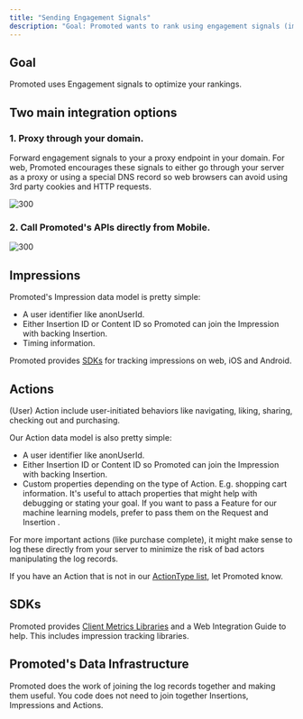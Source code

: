 ```yaml
---
title: "Sending Engagement Signals"
description: "Goal: Promoted wants to rank using engagement signals (impressions and actions)"
---
```


## Goal

Promoted uses Engagement signals to optimize your rankings.

## Two main integration options

### 1\. Proxy through your domain.

Forward engagement signals to your a proxy endpoint in your domain. For web, Promoted encourages these signals to either go through your server as a proxy or using a special DNS record so web browsers can avoid using 3rd party cookies and HTTP requests.

![300](/images/c88197f-engagement2.svg "engagement2.svg") 

### 2\. Call Promoted's APIs directly from Mobile.

![300](/images/2983a59-engagement3.svg "engagement3.svg") 

## Impressions

Promoted's Impression data model is pretty simple:

* A user identifier like anonUserId.
* Either Insertion ID or Content ID so Promoted can join the Impression with backing Insertion.
* Timing information.

Promoted provides [SDKs](https://www.promoted.ai/developers) for tracking impressions on web, iOS and Android.

## Actions

(User) Action include user-initiated behaviors like navigating, liking, sharing, checking out and purchasing. 

Our Action data model is also pretty simple:

* A user identifier like anonUserId.
* Either Insertion ID or Content ID so Promoted can join the Impression with backing Insertion.
* Custom properties depending on the type of Action. E.g. shopping cart information. It's useful to attach properties that might help with debugging or stating your goal. If you want to pass a Feature for our machine learning models, prefer to pass them on the Request and Insertion .

For more important actions (like purchase complete), it might make sense to log these directly from your server to minimize the risk of bad actors manipulating the log records.

If you have an Action that is not in our [ActionType list](https://github.com/promotedai/schema/blob/a0d1208e7d073969dc7d09422bcfb52d8823f3c4/proto/event/event.proto#L386), let Promoted know. 

## SDKs

Promoted provides [Client Metrics Libraries](https://www.promoted.ai/developers) and a Web Integration Guide to help. This includes impression tracking libraries.

## Promoted's Data Infrastructure

Promoted does the work of joining the log records together and making them useful. You code does not need to join together Insertions, Impressions and Actions.